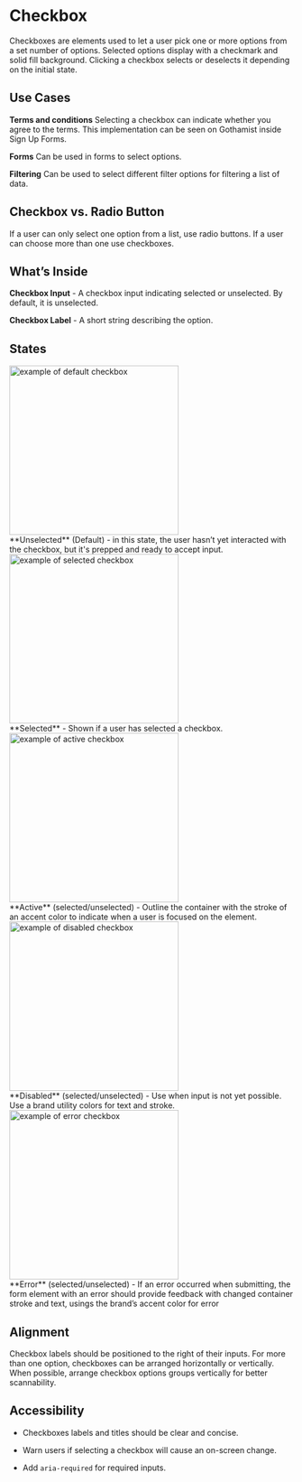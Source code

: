 
<Meta title="Components/Atoms/Checkbox"/>


# Checkbox

Checkboxes are elements used to let a user pick one or more options from a set number of options. Selected options display with a checkmark and solid fill background. Clicking a checkbox selects or deselects it depending on the initial state.
  

## Use Cases

  
**Terms and conditions**
Selecting a checkbox can indicate whether you agree to the terms. This implementation can be seen on Gothamist inside Sign Up Forms.

  

**Forms**
Can be used in forms to select options.

  

**Filtering**
Can be used to select different filter options for filtering a list of data.

  
  

## Checkbox vs. Radio Button

If a user can only select one option from a list, use radio buttons. If a user can choose more than one use checkboxes.

  
  
  
  

## What’s Inside

**Checkbox Input** - A checkbox input indicating selected or unselected. By default, it is unselected.

**Checkbox Label** - A short string describing the option.



## States

<img alt="example of default checkbox" src="./images/Molecules-Checkbox-DefaultState.png" width="300" />
  <br/>
**Unselected** (Default) - in this state, the user hasn’t yet interacted with the checkbox, but it's prepped and ready to accept input.

  <br/>
<img alt="example of selected checkbox" src="./images/Molecules-Checkbox-SelectedState.png" width="300" />
  <br/>
**Selected** - Shown if a user has selected a checkbox.

  <br/>
<img alt="example of active checkbox" src="./images/Molecules-Checkbox-FocusedState.png" width="300" />
  <br/>
**Active** (selected/unselected) - Outline the container with the stroke of an accent color to indicate when a user is focused on the element.

  <br/>
  <img alt="example of disabled checkbox" src="./images/Molecules-Checkbox-DisabledState.png" width="300" />
  <br/>
**Disabled** (selected/unselected) - Use when input is not yet possible. Use a brand utility colors for text and stroke.

<br/>
<img alt="example of error checkbox" src="./images/Molecules-Checkbox-ErrorState.png" width="300" />
  <br/>
**Error** (selected/unselected) - If an error occurred when submitting, the form element with an error should provide feedback with changed container stroke and text, usings the brand’s accent color for error

  

## Alignment

Checkbox labels should be positioned to the right of their inputs. For more than one option, checkboxes can be arranged horizontally or vertically. When possible, arrange checkbox options groups vertically for better scannability.

  
  

## Accessibility

-   Checkboxes labels and titles should be clear and concise.
    
-   Warn users if selecting a checkbox will cause an on-screen change.
    
-   Add `aria-required` for required inputs.
